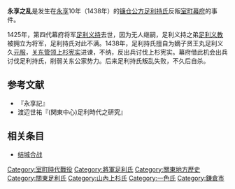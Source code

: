 {{japanese|japanese=永享の乱|kana=えいきょうのらん}}
'''永享之乱'''是发生在[[永享|永享]]10年（1438年）的[[镰仓公方|镰仓公方]][[足利持氏|足利持氏]]反叛[[室町幕府|室町幕府]]的事件。

1425年，第四代幕府将军[[足利义持|足利义持]]去世，因为无人继嗣，足利义持之弟[[足利义教|足利义教]]被拥立为将军，足利持氏对此不满。1438年，足利持氏擅自为嫡子贤王丸足利义久[[元服|元服]]，[[关东管领|关东管领]][[上杉宪实|上杉宪实]]进谏，不纳，反出兵讨伐上杉宪实。幕府借此机会出兵讨伐足利持氏，削弱关东公家势力。后来足利持氏叛乱失败，不久后自杀。

== 参考文献 ==
*『永享記』
*渡辺世祐『(関東中心)足利時代之研究』

== 相关条目 ==
* [[结城合战|结城合战]]

[[Category:室町時代戰役|Category:室町時代戰役]]
[[Category:將軍足利氏|Category:將軍足利氏]]
[[Category:關東地方歷史|Category:關東地方歷史]]
[[Category:關東足利氏|Category:關東足利氏]]
[[Category:山內上杉氏|Category:山內上杉氏]]
[[Category:一色氏|Category:一色氏]]
[[Category:鎌倉市|Category:鎌倉市]]